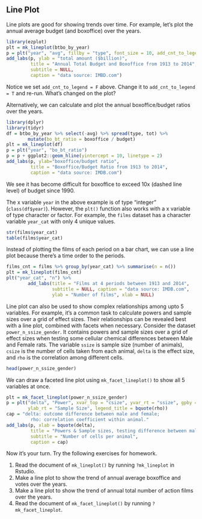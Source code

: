## Line Plot

Line plots are good for showing trends over time. For example, let's plot the
annual average budget (and boxoffice) over the years.
```r
library(ezplot)
plt = mk_lineplot(btbo_by_year)
p = plt("year", "avg", fillby = "type", font_size = 10, add_cnt_to_legend = F)
add_labs(p, ylab = "total amount ($billion)",
         title = "Annual Total Budget and Boxoffice from 1913 to 2014",
         subtitle = NULL,
         caption = "data source: IMBD.com")
```

Notice we set `add_cnt_to_legend = F` above. Change it to `add_cnt_to_legend = T` 
and re-run. What's changed on the plot? 

Alternatively, we can calculate and plot the annual boxoffice/budget ratios over
the years.
```r
library(dplyr)
library(tidyr)
df = btbo_by_year %>% select(-avg) %>% spread(type, tot) %>% 
        mutate(bo_bt_ratio = boxoffice / budget)
plt = mk_lineplot(df)
p = plt("year", "bo_bt_ratio")
p = p + ggplot2::geom_hline(yintercept = 10, linetype = 2)
add_labs(p, ylab="boxoffice/budget ratio",
         title = "Boxoffice/Budget Ratio from 1913 to 2014",
         caption = "data source: IMDB.com")
```

We see it has become difficult for boxoffice to exceed 10x (dashed line 
level) of budget since 1990. 

The x variable `year` in the above example is of type "integer" (`class(df$year)`).
However, the `plt()` function also works with a x variable of type character or 
factor. For example, the `films` dataset has a character variable `year_cat` 
with only 4 unique values. 
```r
str(films$year_cat)
table(films$year_cat)
```

Instead of plotting the films of each period on a bar chart, we can use a line 
plot because there's a time order to the periods.
```r
films_cnt = films %>% group_by(year_cat) %>% summarise(n = n())
plt = mk_lineplot(films_cnt)
plt("year_cat", "n") %>% 
        add_labs(title = "Films at 4 periods between 1913 and 2014",
                 subtitle = NULL, caption = "data source: IMDB.com",
                 ylab = "Number of films", xlab = NULL)
```

Line plot can also be used to show complex relationships among upto 5 variables.
For example, it's a common task to calculate powers and sample sizes over a 
grid of effect sizes. Their relationships can be revealed best with a line plot, 
combined with facets when necessary. Consider the dataset `power_n_ssize_gender`. 
It contains powers and sample sizes over a grid of effect sizes when testing
some cellular chemical differences between Male and Female rats. The variable 
`ssize` is sample size (number of animals), `csize` is the number of cells taken
from each animal, `delta` is the effect size, and `rho` is the correlation among
different cells. 
```r
head(power_n_ssize_gender)
```

We can draw a faceted line plot using `mk_facet_lineplot()` to show all 5 
variables at once.
```r
plt = mk_facet_lineplot(power_n_ssize_gender)
p = plt("delta", "Power", xvar_top = "csize", yvar_rt = "ssize", gpby = "rho",
        ylab_rt = "Sample Size", legend_title = bquote(rho))
cap = "delta: outcome difference between male and female;
         rho: correlation coefficient within animal."
add_labs(p, xlab = bquote(delta),
         title = "Powers & Sample sizes, testing difference between male and female rats",
         subtitle = "Number of cells per animal",
         caption = cap)
```

Now it's your turn. Try the following exercises for homework.

1. Read the document of `mk_lineplot()` by running `?mk_lineplot` in Rstudio. 
2. Make a line plot to show the trend of annual average boxoffice and votes over 
the years.
3. Make a line plot to show the trend of annual total number of action films 
over the years.
4. Read the document of `mk_facet_lineplot()` by running `?mk_facet_lineplot`. 
